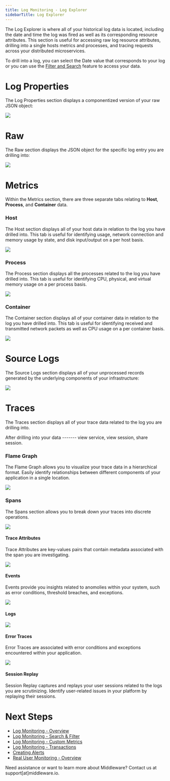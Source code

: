 ```yaml
---
title: Log Monitoring - Log Explorer
sidebarTitle: Log Explorer
---
```


The Log Explorer is where all of your historical log data is located, including the date and time the log was fired as well as its corresponding resource attributes. This section is useful for accessing raw log resource attributes, drilling into a single hosts metrics and processes, and tracing requests across your distributed microservices.

To drill into a log, you can select the Date value that corresponds to your log or you can use the [Filter and Search]() feature to access your data.

# Log Properties

The Log Properties section displays a componentized version of your raw JSON object: 

![](https://lh7-us.googleusercontent.com/UEoX4SWceK7C5sfYo_BmTXKQjRV7bEOkEWOpo1NQPdFMKUkVOj0HaTJyg0SWkE_IYZWS7rID1aqBf7a4sOXcmIcMWuGKHR-3NPpGtIbk0tYgkWFOxIvTt0iVmr5QB9iHif9Z69If6ZPEYjJIj2cSCJY)

# Raw

The Raw section displays the JSON object for the specific log entry you are drilling into:

![](https://lh7-us.googleusercontent.com/BL9KXXTTg-ckQ9aV1v_GxzInc6OTr8T62xS9Fp0Px4hCanVPth3fH7EGTx9pNZGxzWFLrWnPdktKNypYSRiINyctC4WEZRS0CmVm4Nyrj8pzAnNUxoPjDvobguPajmKXroCGjIRUNI_A4IW1Y-ViCec)

# Metrics

Within the Metrics section, there are three separate tabs relating to __Host__, __Process__, and __Container__ data.

### Host

The Host section displays all of your host data in relation to the log you have drilled into. This tab is useful for identifying usage, network connection and memory usage by state, and disk input/output on a per host basis.

![](https://lh7-us.googleusercontent.com/mH4R3eKAV72RzS4vAviQ70TfA1ThOEzJO4dSvXBf7oQ5eCqAcW5LZFFy_8ql-SuJNXNsBtFjV7OLx1xECE_G8NbJjPi6NkxNYcjIAAxz9Xw8GAsuDKpD8eRW1Uuu92QIxAco47RIWuIXZ-VziDNOEbk)

### Process

The Process section displays all the processes related to the log you have drilled into. This tab is useful for identifying CPU, physical, and virtual memory usage on a per process basis.

![](https://lh7-us.googleusercontent.com/KliZFaOP6bYef-DZ0C_hGxfb0--IHVEUlrgA70MZ6Cx_jEgxXM4REaQOfqlsRmF9bElrOCg5HFSQP9_z-kxrA7ku9dOool2fUoYs3bzjmapHSZntMYPgIXO5MXnt0d48NnnyGDtaT1snGoPsW8kOuCs)

### Container

The Container section displays all of your container data in relation to the log you have drilled into. This tab is useful for identifying received and transmitted network packets as well as CPU usage on a per container basis.

![](https://lh7-us.googleusercontent.com/dZSRbZo7Xw0GqbFBc7_WkLqTgaGOsnVfLnbtsnMJUvjZZ5KIZsC_C7TU3zrsvL93wJWJwmNuz2RUXOs88zSxevlnY1BiXpElz13mo-DzxduryXzApT1sbdvwt8egSVIdDwwmN8JcU8TeETVFI3Q4p7E)

# Source Logs

The Source Logs section displays all of your unprocessed records generated by the underlying components of your infrastructure:

![](https://lh7-us.googleusercontent.com/UJB8Qo60ar3HA7Qfg0afLkvOvvWgNL-eHCZbuyhkaTI1SE4F90klXkQZSxnFFV8KDU7hl9N5Q05hJRA_JMXaWNhyECUkdF3juEFBEdXftpfyJ9ZatrH3bb2ow8qixE3sov-5Pqd940yr6dLRvnSUkko)

# Traces

The Traces section displays all of your trace data related to the log you are drilling into. 

After drilling into your data ------- view service, view session, share session.



### Flame Graph 

The Flame Graph allows you to visualize your trace data in a hierarchical format. Easily identify relationships between different components of your application in a single location.

![](https://lh7-us.googleusercontent.com/yxATbGxDamM_Z584LrTwBOhmxqi4o8lictO1id2WQCxTivvUHxqG_OaIfNubkE64t6xIqZoNyD3qedEVdndoJQvMHxeC8vp9zpttnDhajLwv0UWziQkMUOZzTGO9LFZA-xtoxLg1RbQq7JjUtkeF8M4)

### Spans

The Spans section allows you to break down your traces into discrete operations. 

![](https://lh7-us.googleusercontent.com/GZ3czfy7l4P0NxpLnkpxovtXF8WFAAJtatFoYn0xeuiNMeQMSo3NoORYFj9UAc5oRkERwW9GTKj0yy04DqNC88BazAnxZdECgv5WeXPkvQyKk7aZUYiHIU2XDnUcSUgkTSe-1kWw2ws6yCKKuxlU8Ps)

#### Trace Attributes

Trace Attributes are key-values pairs that contain metadata associated with the span you are investigating.

![](https://lh7-us.googleusercontent.com/GZ3czfy7l4P0NxpLnkpxovtXF8WFAAJtatFoYn0xeuiNMeQMSo3NoORYFj9UAc5oRkERwW9GTKj0yy04DqNC88BazAnxZdECgv5WeXPkvQyKk7aZUYiHIU2XDnUcSUgkTSe-1kWw2ws6yCKKuxlU8Ps)

#### Events

Events provide you insights related to anomolies within your system, such as error conditions, threshold breaches, and exceptions.

![](https://lh7-us.googleusercontent.com/kFEWrXcj7wGgvDBSGR9xZXv2FTF6U94wLgN2i2GMTz5YVhm-pav7v6RHPwKC6FhMylx8AXYciKyj3GOMNWEqvqqOS0TUaGXOWhGbE90Yw34_S5B_WZymlp8fn2T52lyIe-SjI78gjCXlbxmSvvsxi9A)

#### Logs

![](https://lh7-us.googleusercontent.com/eKb7l6YkxldUo236E7PH7c8vHzJOQnnjFNGI_eRb3oM6K2NLf0rURPwStIzX3UndE4T8PKkiKy5Np6x-XYT-vFTODdK335ZlwxTnOIy3aUefU-3-kyTqRSkw7Q6wcb-RtPJUjGHuPj__kGFlvqHbOro)

#### Error Traces

Error Traces are associated with error conditions and exceptions encountered within your application.

![](https://lh7-us.googleusercontent.com/r4agxAxu4xoRUlHRI9hCowuncJR_XpZZ7-QMCbx1v2rxrWYP1-uCVH5UBmV6QBNodjXi1S7i7jnpxmks8R-wfbiTGD-AbQNBLzlvXnc7jhinDtZqBV24peV3-fXDFRHLOfZUcyol-JC8AhbQSvbYeBA)

#### Session Replay

Session Replay captures and replays your user sessions related to the logs you are scrutinizing. Identify user-related issues in your platform by replaying their sessions.

# Next Steps

- [Log Monitoring - Overview]()
- [Log Monitoring - Search & Filter]()
- [Log Monitoring - Custom Metrics]()
- [Log Monitoring - Transactions]()
- [Creating Alerts]()
- [Real User Monitoring - Overview]()




<Note> Need assistance or want to learn more about Middleware? Contact us at support[at]middleware.io. </Note>